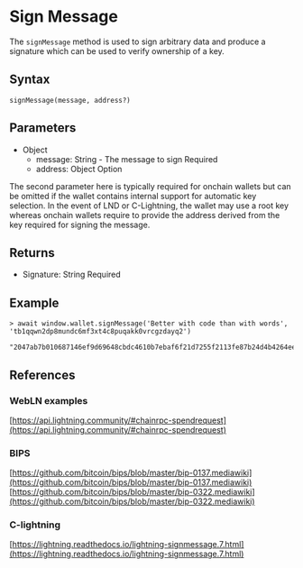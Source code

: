 
# Sign Message

The `signMessage` method is used to sign arbitrary data and produce a signature which can be used to verify ownership of a key.

## Syntax

```
signMessage(message, address?)
```

## Parameters

- Object
  - message: String - The message to sign <span class="badge">Required</span>
  - address: Object <span class="badge">Option</span>

<Callout type="info" emoji="ℹ️">
  The second parameter here is typically required for onchain wallets but can be
  omitted if the wallet contains internal support for automatic key selection.
  In the event of LND or C-Lightning, the wallet may use a root key whereas
  onchain wallets require to provide the address derived from the key required
  for signing the message.
</Callout>

## Returns

- Signature: String <span class="badge">Required</span>

## Example

```
> await window.wallet.signMessage('Better with code than with words', 'tb1qqwn2dp8mundc6mf3xt4c8puqakk0vrcgzdayq2')

"2047ab7b010687146ef9d69648cbdc4610b7ebaf6f21d7255f2113fe87b24d4b4264eef980d21f29d3ba81b369e41bf532b1292021af16c6773187c34d090b7efb"
```

## References

### WebLN examples

[https://api.lightning.community/#chainrpc-spendrequest](https://api.lightning.community/#chainrpc-spendrequest)

### BIPS

[https://github.com/bitcoin/bips/blob/master/bip-0137.mediawiki](https://github.com/bitcoin/bips/blob/master/bip-0137.mediawiki)
[https://github.com/bitcoin/bips/blob/master/bip-0322.mediawiki](https://github.com/bitcoin/bips/blob/master/bip-0322.mediawiki)

### C-lightning

[https://lightning.readthedocs.io/lightning-signmessage.7.html](https://lightning.readthedocs.io/lightning-signmessage.7.html)
